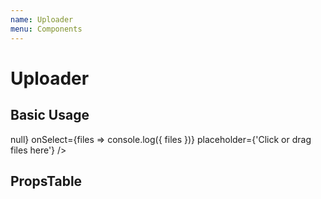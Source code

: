 ```yaml
---
name: Uploader
menu: Components
---
```



# Uploader

## Basic Usage

<Playground>
  <Uploader 
    onRemove={files => null} 
    onSelect={files => console.log({ files })}
    placeholder={'Click or drag files here'}
  />
</Playground>


## PropsTable

<PropsTable of={Uploader} />

